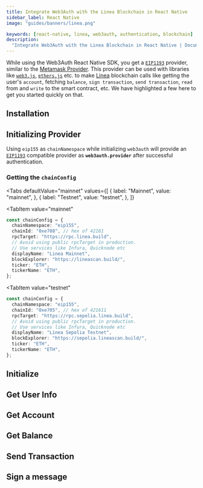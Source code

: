 ```yaml
---
title: Integrate Web3Auth with the Linea Blockchain in React Native
sidebar_label: React Native
image: "guides/banners/linea.png"

keywords: [react-native, linea, web3auth, authentication, blockchain]
description:
  "Integrate Web3Auth with the Linea Blockchain in React Native | Documentation - Web3Auth"
---
```



<SEO
  title="Integrate Web3Auth with the Linea Blockchain in React Native"
  description="Integrate Web3Auth with the Linea Blockchain in React Native | Documentation - Web3Auth"
  image="https://web3auth.io/docs/guides/banners/linea.png"
  slug="/connect-blockchain/evm/linea/react-native"
/>

While using the Web3Auth React Native SDK, you get a
[`EIP1193`](https://eips.ethereum.org/EIPS/eip-1193) provider, similar to the
[Metamask Provider](https://docs.metamask.io/guide/ethereum-provider.html). This provider can be
used with libraries like [`web3.js`](https://web3js.readthedocs.io/en/v1.2.8/getting-started.html),
[`ethers.js`](https://docs.ethers.io/v5/getting-started/) etc. to make [Linea](https://linea.build/)
blockchain calls like getting the user's `account`, fetching `balance`, `sign transaction`,
`send transaction`, `read` from and `write` to the smart contract, etc. We have highlighted a few
here to get you started quickly on that.

## Installation

<InstallationSnippet />

## Initializing Provider

Using `eip155` as `chainNamespace` while initializing `web3auth` will provide an
[`EIP1193`](https://eips.ethereum.org/EIPS/eip-1193) compatible provider as **`web3auth.provider`**
after successful authentication.

### Getting the `chainConfig`

<Tabs
 defaultValue="mainnet"
  values={[
    { label: "Mainnet", value: "mainnet", },
    { label: "Testnet", value: "testnet", },
  ]}
>
<TabItem
  value="mainnet"
>

```typescript
const chainConfig = {
  chainNamespace: "eip155",
  chainId: "0xe708", // hex of 42161
  rpcTarget: "https://rpc.linea.build",
  // Avoid using public rpcTarget in production.
  // Use services like Infura, Quicknode etc
  displayName: "Linea Mainnet",
  blockExplorer: "https://lineascan.build/",
  ticker: "ETH",
  tickerName: "ETH",
};
```

</TabItem>

<TabItem
  value="testnet"
>

```typescript
const chainConfig = {
  chainNamespace: "eip155",
  chainId: "0xe705", // hex of 421611
  rpcTarget: "https://rpc.sepolia.linea.build",
  // Avoid using public rpcTarget in production.
  // Use services like Infura, Quicknode etc
  displayName: "Linea Sepolia Testnet",
  blockExplorer: "https://sepolia.lineascan.build/",
  ticker: "ETH",
  tickerName: "ETH",
};
```

</TabItem>
</Tabs>

## Initialize

<InitialisationSnippet />

## Get User Info

<UserInfoSnippet />

## Get Account

<GetAccountSnippet />

## Get Balance

<GetBalanceSnippet />

## Send Transaction

<SendTransactionSnippet />

## Sign a message

<SignMessageSnippet />
